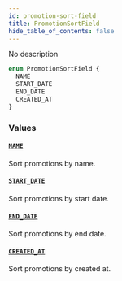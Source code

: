 ```yaml
---
id: promotion-sort-field
title: PromotionSortField
hide_table_of_contents: false
---
```


No description

```graphql
enum PromotionSortField {
  NAME
  START_DATE
  END_DATE
  CREATED_AT
}
```

### Values

#### [`NAME`](#)

Sort promotions by name.

#### [`START_DATE`](#)

Sort promotions by start date.

#### [`END_DATE`](#)

Sort promotions by end date.

#### [`CREATED_AT`](#)

Sort promotions by created at.
